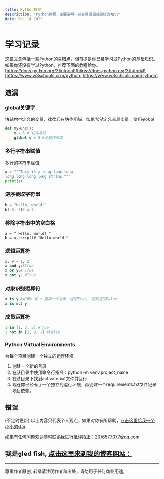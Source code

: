 ```yaml
---
title: Python教程
description: "Python教程，主要讲解一些容易遗漏或易错的知识"
date: Dec 14 2022
---
```

# 学习记录
这篇文章包括一些Python的易错点，但前提是你已经学习过Python的基础知识。如果你还没有学过Python，推荐下面的教程给你。
[https://docs.python.org/3/tutorial](https://docs.python.org/3/tutorial)
[https://www.w3schools.com/python](https://www.w3schools.com/python)

## 遗漏
### global关键字
块结构中定义的变量，往往只有块作用域，如果希望定义全局变量，使用global
```python
def myFunc():
    x = 5 # 块作用域
    global y = 5 #全局作用域
```

### 多行字符串赋值
多行的字符串赋值
```python
a = """This is a long long long 
long long long long string."""
print(a)
```

### 逆序截取字符串
```python
b = "Hello, world!"
b[-5:-2]# orl
```

### 移除字符串中的空白格
```
a = " Hello, world! "
b = a.strip()# "Hello,world!"
```

### 逻辑运算符
```python
x, y = 1, 2
x and y;#True
x or y;# True
x not y; #True
```
### 对象识别运算符
```python
x is y #如果x 和 y 是同一个对象，返回True， 否则返回False
x is not y
```

### 成员运算符
```Python
1 in [1, 3, 5] #True
1 not in [1, 3, 5] #False
```

### Python Virtual Environments
为每个项目创建一个独立的运行环境
1. 创建一个新的目录
2. 在该目录中使用命令行指令：python -m venv project_name
3. 在该目录下找到activate.bat文件并运行
4. 现在你已经有了一个独立的运行环境，再创建一个requirements.txt文件记录项目依赖。


## 错误








(不定时更新)
以上内容只代表个人观点，如果对你有所帮助，[点击这里给我一个小小的star](https://github.com/gledfish/blog)

如果有任何问题欢迎随时联系我进行批评指正：2076577077@qq.com  
 
我是gled fish, [点击这里来到我的博客网站：](https://gledfish.netlify.app/)
---
---
尊重作者原创, 转载请注明作者和出处，请勿用于任何商业用途。
